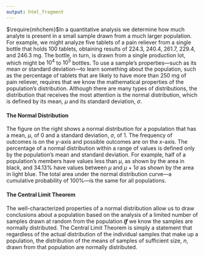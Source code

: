 ```yaml
---
output: html_fragment
---
```


<!-- text for introduction -->

$\require{mhchem}$In a quantitative analysis we determine how much analyte is present in a small sample drawn from a much larger population. For example, we might analyze five tablets of a pain reliever from a single bottle that holds 100 tablets, obtaining results of $224.3$, $240.4$, $261.7$, $229.4$, and $246.3$ mg. The bottle, in turn, is drawn from a single production lot, which might be $10^4$ to $10^5$ bottles. To use a sample's properties---such as its mean or standard deviation---to learn something about the population, such as the percentage of tablets that are likely to have more than $250$ mg of pain reliever, requires that we know the mathematical properties of the population's distribution. Although there are many types of distributions, the distribution that receives the most attention is the normal distribution, which is defined by its mean, $\mu$ and its standard deviation, $\sigma$.

#### The Normal Distribution

The figure on the right shows a normal distribution for a population that has a mean, $\mu$, of $0$ and a standard deviation, $\sigma$, of 1. The frequency of outcomes is on the *y*-axis and possible outcomes are on the *x*-axis. The percentage of a normal distribution within a range of values is defined only by the population's mean and standard deviation. For example, half of a population's members have values less than $\mu$, as shown by the area in black, and 34.13% have values between $\mu$ and $\mu + 1 \sigma$ as shown by the area in light blue. The total area under the normal distribution curve---a cumulative probability of 100%---is the same for all populations. 

#### The Central Limit Theorem

The well-characterized properties of a normal distribution allow us to draw conclusions about a population based on the analysis of a limited number of samples drawn at random from the population ***if*** we know the samples are normally distributed. The Central Limit Theorem is simply a statement that regardless of the actual distribution of the individual samples that make up a population, the distribution of the means of samples of sufficient size, $n$, drawn from that population are normally distributed.



